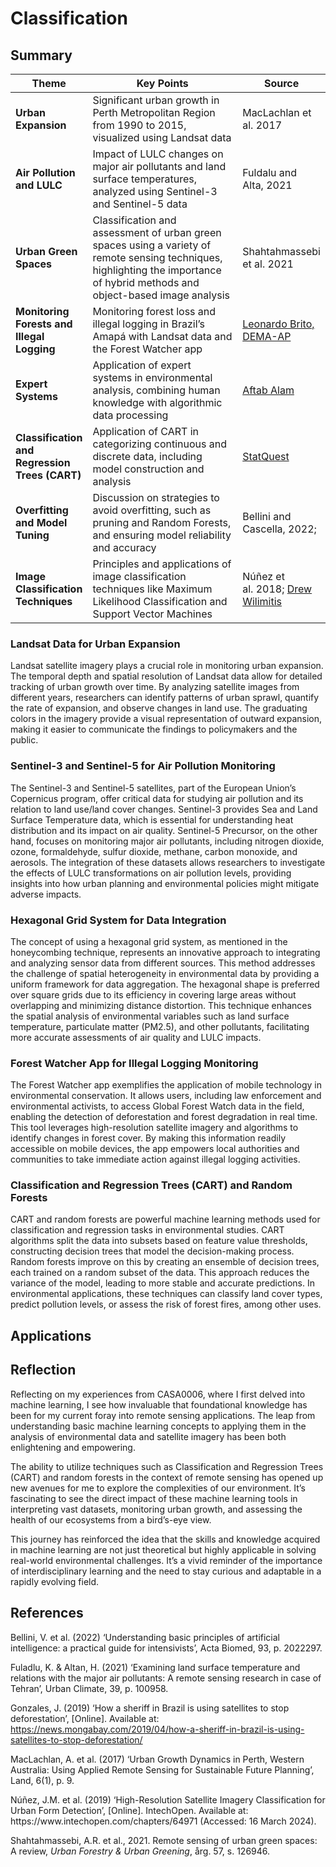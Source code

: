 # Classification

## Summary

| **Theme**                                      | **Key Points**                                                                                                                                                                  | **Source**                                                                                                                                                                                         |
|------------------|-------------------------------------|------------------|
| **Urban Expansion**                            | Significant urban growth in Perth Metropolitan Region from 1990 to 2015, visualized using Landsat data                                                                          | MacLachlan et al. 2017                                                                                                                                                                             |
| **Air Pollution and LULC**                     | Impact of LULC changes on major air pollutants and land surface temperatures, analyzed using Sentinel-3 and Sentinel-5 data                                                     | Fuldalu and Alta, 2021                                                                                                                                                                             |
| **Urban Green Spaces**                         | Classification and assessment of urban green spaces using a variety of remote sensing techniques, highlighting the importance of hybrid methods and object-based image analysis | Shahtahmassebi et al. 2021                                                                                                                                                                         |
| **Monitoring Forests and Illegal Logging**     | Monitoring forest loss and illegal logging in Brazil's Amapá with Landsat data and the Forest Watcher app                                                                       | [Leonardo Brito, DEMA-AP](https://news.mongabay.com/2019/04/how-a-sheriff-in-brazil-is-using-satellites-to-stop-deforestation/)                                                                    |
| **Expert Systems**                             | Application of expert systems in environmental analysis, combining human knowledge with algorithmic data processing                                                             | [Aftab Alam](https://www.quora.com/What-is-a-knowledge-based-system-in-the-context-of-artificial-intelligence)                                                                                     |
| **Classification and Regression Trees (CART)** | Application of CART in categorizing continuous and discrete data, including model construction and analysis                                                                     | [StatQuest](https://www.youtube.com/watch?v=_L39rN6gz7Y)                                                                                                                                           |
| **Overfitting and Model Tuning**               | Discussion on strategies to avoid overfitting, such as pruning and Random Forests, and ensuring model reliability and accuracy                                                  | Bellini and Cascella, 2022;                                                                                                                                                                        |
| **Image Classification Techniques**            | Principles and applications of image classification techniques like Maximum Likelihood Classification and Support Vector Machines                                               | Núñez et al. 2018; [Drew Wilimitis](https://towardsdatascience.com/the-kernel-trick-c98cdbcaeb3f#:~:text=The%20%E2%80%9Ctrick%E2%80%9D%20is%20that%20kernel,the%20data%20by%20these%20transformed) |

### Landsat Data for Urban Expansion

Landsat satellite imagery plays a crucial role in monitoring urban expansion. The temporal depth and spatial resolution of Landsat data allow for detailed tracking of urban growth over time. By analyzing satellite images from different years, researchers can identify patterns of urban sprawl, quantify the rate of expansion, and observe changes in land use. The graduating colors in the imagery provide a visual representation of outward expansion, making it easier to communicate the findings to policymakers and the public.

### Sentinel-3 and Sentinel-5 for Air Pollution Monitoring

The Sentinel-3 and Sentinel-5 satellites, part of the European Union's Copernicus program, offer critical data for studying air pollution and its relation to land use/land cover changes. Sentinel-3 provides Sea and Land Surface Temperature data, which is essential for understanding heat distribution and its impact on air quality. Sentinel-5 Precursor, on the other hand, focuses on monitoring major air pollutants, including nitrogen dioxide, ozone, formaldehyde, sulfur dioxide, methane, carbon monoxide, and aerosols. The integration of these datasets allows researchers to investigate the effects of LULC transformations on air pollution levels, providing insights into how urban planning and environmental policies might mitigate adverse impacts.

### Hexagonal Grid System for Data Integration

The concept of using a hexagonal grid system, as mentioned in the honeycombing technique, represents an innovative approach to integrating and analyzing sensor data from different sources. This method addresses the challenge of spatial heterogeneity in environmental data by providing a uniform framework for data aggregation. The hexagonal shape is preferred over square grids due to its efficiency in covering large areas without overlapping and minimizing distance distortion. This technique enhances the spatial analysis of environmental variables such as land surface temperature, particulate matter (PM2.5), and other pollutants, facilitating more accurate assessments of air quality and LULC impacts.

### Forest Watcher App for Illegal Logging Monitoring

The Forest Watcher app exemplifies the application of mobile technology in environmental conservation. It allows users, including law enforcement and environmental activists, to access Global Forest Watch data in the field, enabling the detection of deforestation and forest degradation in real time. This tool leverages high-resolution satellite imagery and algorithms to identify changes in forest cover. By making this information readily accessible on mobile devices, the app empowers local authorities and communities to take immediate action against illegal logging activities.

### Classification and Regression Trees (CART) and Random Forests

CART and random forests are powerful machine learning methods used for classification and regression tasks in environmental studies. CART algorithms split the data into subsets based on feature value thresholds, constructing decision trees that model the decision-making process. Random forests improve on this by creating an ensemble of decision trees, each trained on a random subset of the data. This approach reduces the variance of the model, leading to more stable and accurate predictions. In environmental applications, these techniques can classify land cover types, predict pollution levels, or assess the risk of forest fires, among other uses.

## Applications

## Reflection

Reflecting on my experiences from CASA0006, where I first delved into machine learning, I see how invaluable that foundational knowledge has been for my current foray into remote sensing applications. The leap from understanding basic machine learning concepts to applying them in the analysis of environmental data and satellite imagery has been both enlightening and empowering.

The ability to utilize techniques such as Classification and Regression Trees (CART) and random forests in the context of remote sensing has opened up new avenues for me to explore the complexities of our environment. It's fascinating to see the direct impact of these machine learning tools in interpreting vast datasets, monitoring urban growth, and assessing the health of our ecosystems from a bird's-eye view.

This journey has reinforced the idea that the skills and knowledge acquired in machine learning are not just theoretical but highly applicable in solving real-world environmental challenges. It's a vivid reminder of the importance of interdisciplinary learning and the need to stay curious and adaptable in a rapidly evolving field.

## References

Bellini, V. et al. (2022) 'Understanding basic principles of artificial intelligence: a practical guide for intensivists', Acta Biomed, 93, p. 2022297.

Fuladlu, K. & Altan, H. (2021) 'Examining land surface temperature and relations with the major air pollutants: A remote sensing research in case of Tehran', Urban Climate, 39, p. 100958.

Gonzales, J. (2019) 'How a sheriff in Brazil is using satellites to stop deforestation', \[Online\]. Available at: <https://news.mongabay.com/2019/04/how-a-sheriff-in-brazil-is-using-satellites-to-stop-deforestation/>

MacLachlan, A. et al. (2017) 'Urban Growth Dynamics in Perth, Western Australia: Using Applied Remote Sensing for Sustainable Future Planning', Land, 6(1), p. 9.

Núñez, J.M. et al. (2019) 'High-Resolution Satellite Imagery Classification for Urban Form Detection', \[Online\]. IntechOpen. Available at: https://www.intechopen.com/chapters/64971 (Accessed: 16 March 2024).

Shahtahmassebi, A.R. et al., 2021. Remote sensing of urban green spaces: A review, *Urban Forestry & Urban Greening*, årg. 57, s. 126946.
